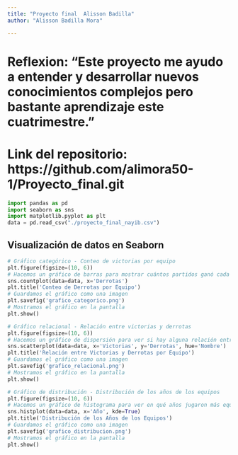 ---
title: "Proyecto final  Alisson Badilla"
author: "Alisson Badilla Mora"

---
# Reflexion: "Este proyecto me ayudo a entender y desarrollar nuevos conocimientos complejos pero bastante aprendizaje este cuatrimestre."

# Link del repositorio: https://github.com/alimora50-1/Proyecto_final.git
```{python}
import pandas as pd
import seaborn as sns
import matplotlib.pyplot as plt
data = pd.read_csv("./proyecto_final_nayib.csv")

``` 


## Visualización de datos en Seaborn

```{python}
# Gráfico categórico - Conteo de victorias por equipo
plt.figure(figsize=(10, 6))
# Hacemos un gráfico de barras para mostrar cuántos partidos ganó cada equipo
sns.countplot(data=data, x='Derrotas')
plt.title('Conteo de Derrotas por Equipo')
# Guardamos el gráfico como una imagen
plt.savefig('grafico_categorico.png')
# Mostramos el gráfico en la pantalla
plt.show()
```


```{python}
# Gráfico relacional - Relación entre victorias y derrotas
plt.figure(figsize=(10, 6))
# Hacemos un gráfico de dispersión para ver si hay alguna relación entre las victorias y derrotas de los equipos
sns.scatterplot(data=data, x='Victorias', y='Derrotas', hue='Nombre')
plt.title('Relación entre Victorias y Derrotas por Equipo')
# Guardamos el gráfico como una imagen
plt.savefig('grafico_relacional.png')
# Mostramos el gráfico en la pantalla
plt.show()
```

```{python}
# Gráfico de distribución - Distribución de los años de los equipos
plt.figure(figsize=(10, 6))
# Hacemos un gráfico de histograma para ver en qué años jugaron más equipos
sns.histplot(data=data, x='Año', kde=True)
plt.title('Distribución de los Años de los Equipos')
# Guardamos el gráfico como una imagen
plt.savefig('grafico_distribucion.png')
# Mostramos el gráfico en la pantalla
plt.show()
```
